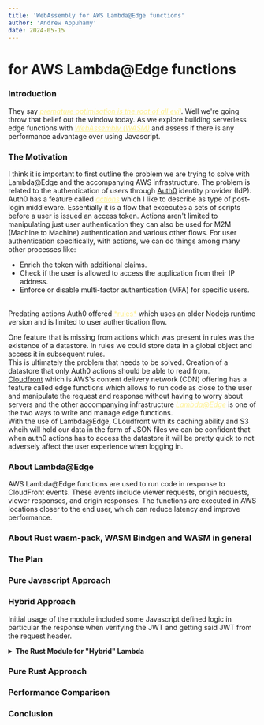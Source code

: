 ```yaml
---
title: 'WebAssembly for AWS Lambda@Edge functions'
author: 'Andrew Appuhamy'
date: 2024-05-15
---
```


# <WasmIcon/> for AWS Lambda@Edge functions

### **Introduction**

They say <a href="https://www.youtube.com/watch?v=tKbV6BpH-C8" target="_blank" style="color:rgb(254 240 138); animation: pulse 2s cubic-bezier(0.4, 0, 0.6, 1) infinite;">*premature optimisation is the root of all evil*</a>. 
Well we're going throw that belief out the window today. As we explore building serverless edge functions with <a href="https://webassembly.org/" target="_blank" style="color:rgb(254 240 138); animation: pulse 2s cubic-bezier(0.4, 0, 0.6, 1) infinite;">*WebAssembly (WASM)*</a> and assess if there is any performance advantage over using Javascript.

### **The Motivation**
I think it is important to first outline the problem we are trying to solve with Lambda@Edge and the accompanying AWS infrastructure.
The problem is related to the authentication of users through [Auth0](https://auth0.com/) identity provider (IdP). Auth0 has a feature called <a href="https://auth0.com/docs/customize/actions/actions-overview" target="_blank" style="color:rgb(254 240 138); animation: pulse 2s cubic-bezier(0.4, 0, 0.6, 1) infinite;">*actions*</a> which I like to describe as type of post-login middleware. 
Essentially it is a flow that excecutes a sets of scripts before a user is issued an access token. Actions aren't limited to manipulating just user authentication they can also be used for M2M (Machine to Machine) authentication and various other flows.
For user authentication specifically, with actions, we can do things among many other processes like:
<br/>
<ul class="list-inside list-disc">
    <li>Enrich the token with additional claims.</li>
    <li>Check if the user is allowed to access the application from their IP address. </li>
    <li>Enforce or disable multi-factor authentication (MFA) for specific users.</li>
</ul>
<br/>
Predating actions Auth0 offered <a href="https://auth0.com/docs/customize/rules/create-rules" target="_blank" style="color:rgb(254 240 138); animation: pulse 2s cubic-bezier(0.4, 0, 0.6, 1) infinite;">*rules*</a> which uses an older Nodejs runtime version and is limited to user authentication flow.

One feature that is missing from actions which was present in rules was the existence of a datastore. In rules we could store data in a global object and access it in subsequent rules.
<br/>
This is ultimately the problem that needs to be solved. Creation of a datastore that only Auth0 actions should be able to read from.
<br/>
[Cloudfront](https://aws.amazon.com/cloudfront/) which is AWS's content delivery network (CDN) offering has a feature called edge functions
which allows to run code as close to the user and manipulate the request and response without having to worry about servers and the other accompanying infrastructure
<a href="https://auth0.com/docs/customize/rules/create-rules" target="_blank" style="color:rgb(254 240 138); animation: pulse 2s cubic-bezier(0.4, 0, 0.6, 1) infinite;">*Lambda@Edge*</a> is one of the two ways to write and manage edge functions.
<br/>
With the use of Lambda@Edge, CLoudfront with its caching ability and S3 whcih will hold our data in the form of JSON files we can be confident that when auth0 actions has to access the datastore it will be pretty quick to not adversely affect the user experience when logging in. 
### **About Lambda@Edge**
AWS Lambda@Edge functions are used to run code in response to CloudFront events. These events include viewer requests, origin requests, viewer responses, and origin responses. The functions are executed in AWS locations closer to the end user, which can reduce latency and improve performance.
### **About Rust wasm-pack, WASM Bindgen and WASM in general**

### **The Plan**

### **Pure Javascript Approach**

### **Hybrid Approach**

Initial usage of the <WasmIcon/> module included some Javascript defined logic in particular the response when verifying the JWT and getting said JWT from the request header.

<details id="wasm-hybrid-lambda">
    <summary>
        <strong>The Rust <WasmIcon/> Module for "Hybrid" Lambda</strong>
    </summary>
<div id="wasm-hybrid-lambda-code">
```rust
#[derive(Debug)]
pub enum Status {
    Ok,
    Unauthorized,
    Forbidden,
}

impl fmt::Display for Status {
    fn fmt(&self, f: &mut fmt::Formatter) -> fmt::Result {
        match *self {
            Status::Ok => write!(f, "200"),
            Status::Unauthorized => write!(f, "401"),
            Status::Forbidden => write!(f, "403"),
        }
    }
}

const JWT_SECRET: &'static str = env!("JWT_SECRET");

#[wasm_bindgen]
pub fn verify(token: &str) -> String {
    
    let decoded_token = decode::<Claims>(&token, &DecodingKey::from_secret(JWT_SECRET.as_ref()), &Validation::new(Algorithm::HS256));
    let valid_permissions = vec!["view:data"];
    match decoded_token {
        Ok(token_data) => {
            console_log!("{:?}", token_data.claims);
            if token_data.claims.permissions.iter().all(|permission| valid_permissions.contains(&permission.as_str())) {
                return Status::Ok.to_string();
            } else {
                return Status::Forbidden.to_string();
            }
        },
        Err(e) => {
            console_log!("{}",e);
            return Status::Unauthorized.to_string();
        }
    }
}
```
</div>
</details>

<details id="js-hybrid-lambda">
<summary>
    <strong>The "Hybrid" Lambda</strong>
</summary>
<div id="js-hybrid-lambda-code">
```javascript
import { verify } from 'rust-edge-lambda';

export const handler = async (event, _context, callback) => {
    let authToken = '';
    const request = event.Records[0].cf.request;

    if (request.headers['authorization'])
        authToken = request.headers['authorization'][0].value.replace("Bearer ", "")

    try {
        const verifyTokenResponse = verify(authToken);
        switch (verifyTokenResponse) {
            case '401':
                response.status = '401';
                response.statusDescription = 'Unauthorized';
                response.body = JSON.stringify({ error: 'Invalid token' });
                break;
            case '403':
                response.status = '403';
                response.statusDescription = 'Forbidden';
                break;
            case '200':
                callback(null, request);
            default:
                break;
        }
    }

    catch(error) {
        console.error(error);
        response.status = '401';
        response.statusDescription = 'Unauthorized';
        response.body = JSON.stringify({ error: 'Invalid token' });
    }

    callback(null, response);
}
```
</div>
</details>

### **Pure Rust Approach**

### **Performance Comparison**

### **Conclusion**